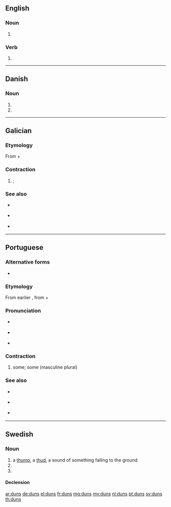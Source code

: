 {{also|Düns}}
==English==

===Noun===
{{head|en|noun plural form}}

# {{plural of|dun|lang=en}}

===Verb===
{{head|en|verb form}}

# {{en-third-person singular of|dun}}

----

==Danish==

===Noun===
{{head|da|noun form|g=n}}

# {{genitive singular indefinite of|dun|lang=da}}
# {{genitive plural indefinite of|dun|lang=da}}

----

==Galician==

===Etymology===
From {{term|de||of|lang=gl}} + {{term|uns||masculine plural indefinite article|lang=gl}}

===Contraction===
{{head|gl|contraction|g=m}}

# {{contraction of|[[de]] [[uns]]|lang=gl}} {{l|en|from|From}} {{l|en|some}}; {{l|en|of|of}} {{l|en|some}}

===See also===
* {{l|gl|dun}} {{qualifier|singular form}}
* {{l|gl|dunhas}} {{qualifier|feminine form}}
* {{l|gl|dunha}} {{qualifier|singular feminine form}}

----

==Portuguese==

===Alternative forms===
* {{l|pt|d'uns}} {{qualifier|dated}}

===Etymology===
From earlier {{term|d'uns|lang=pt}}, from {{term|de||of|lang=pt}} + {{term|um||masculine singular indefinite article|lang=pt}}

===Pronunciation===
* {{a|PT}} {{IPA|/'dˈũʃ/|lang=pt}}
* {{a|Brazil}} {{IPA|/'dˈũs/|lang=pt}}
* {{hyphenation|duns|lang=pt}}

===Contraction===
{{head|pt|contraction|g=m}}

# {{contraction of|[[de]] [[uns]]||pertaining or relating to some|lang=pt}} {{l|en|some}}{{l|en|of}} some; {{l|en|from}} some (masculine plural)

===See also===
* {{l|pt|dum}} {{qualifier|singular form}}
* {{l|pt|dumas}} {{qualifier|feminine form}}
* {{l|pt|duma}} {{qualifier|singular feminine form}}

----

==Swedish==

===Noun===
{{sv-noun|c}}

# a [[thump]], a [[thud]], a sound of something falling to the ground
# {{sv-noun-form-indef-gen|dun}}
# {{sv-noun-form-indef-gen-pl|dun}}

====Declension====
{{sv-noun-reg-ar|genitive=}}

[[ar:duns]]
[[de:duns]]
[[el:duns]]
[[fr:duns]]
[[mg:duns]]
[[my:duns]]
[[nl:duns]]
[[pt:duns]]
[[sv:duns]]
[[th:duns]]